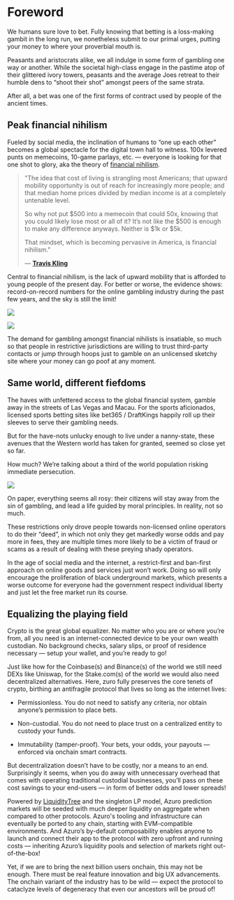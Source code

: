 
# Foreword

We humans sure love to bet. Fully knowing that betting is a loss-making gambit in the long run, we nonetheless submit to our primal urges, putting your money to where your proverbial mouth is.

Peasants and aristocrats alike, we all indulge in some form of gambling one way or another. While the societal high-class engage in the pastime atop of their glittered ivory towers, peasants and the average Joes retreat to their humble dens to “shoot their shot” amongst peers of the same strata.

After all, a bet was one of the first forms of contract used by people of the ancient times.

## Peak financial nihilism

Fueled by social media, the inclination of humans to “one up each other” becomes a global spectacle for the digital town hall to witness. 100x levered punts on memecoins, 10-game parlays, etc. — everyone is looking for that one shot to glory, aka the theory of [financial nihilism](https://www.epsilontheory.com/financial-nihilism/).

> "The idea that cost of living is strangling most Americans; that upward mobility opportunity is out of reach for increasingly more people; and that median home prices divided by median income is at a completely untenable level.
>
> So why not put \$500 into a memecoin that could 50x, knowing that you could likely lose most or all of it? It’s not like the \$500 is enough to make any difference anyways. Neither is \$1k or \$5k.
>
> That mindset, which is becoming pervasive in America, is financial nihilism."
>
> — [**Travis Kling**](https://x.com/Travis_Kling)

Central to financial nihilism, is the lack of upward mobility that is afforded to young people of the present day. For better or worse, the evidence shows: record-on-record numbers for the online gambling industry during the past few years, and the sky is still the limit!

<Image
  src="/images/concepts/real-estate.png"
  width={2000}
  height={700}
/>

<Image
  src="/images/concepts/revenue.png"
  width={2000}
  height={700}
/>

The demand for gambling amongst financial nihilists is insatiable, so much so that people in restrictive jurisdictions are willing to trust third-party contacts or jump through hoops just to gamble on an unlicensed sketchy site where your money can go poof at any moment.

## Same world, different fiefdoms

The haves with unfettered access to the global financial system, gamble away in the streets of Las Vegas and Macau. For the sports aficionados, licensed sports betting sites like bet365 / DraftKings happily roll up their sleeves to serve their gambling needs.

But for the have-nots unlucky enough to live under a nanny-state, these avenues that the Western world has taken for granted, seemed so close yet so far.

How much? We’re talking about a third of the world population risking immediate persecution.

<Image
  src="/images/concepts/legality.png"
  width={2000}
  height={700}
/>

On paper, everything seems all rosy: their citizens will stay away from the sin of gambling, and lead a life guided by moral principles. In reality, not so much.

These restrictions only drove people towards non-licensed online operators to do their “deed”, in which not only they get markedly worse odds and pay more in fees, they are multiple times more likely to be a victim of fraud or scams as a result of dealing with these preying shady operators.

In the age of social media and the internet, a restrict-first and ban-first approach on online goods and services just won’t work. Doing so will only encourage the proliferation of black underground markets, which presents a worse outcome for everyone had the government respect individual liberty and just let the free market run its course.

## Equalizing the playing field

Crypto is the great global equalizer. No matter who you are or where you’re from, all you need is an internet-connected device to be your own wealth custodian. No background checks, salary slips, or proof of residence necessary — setup your wallet, and you’re ready to go!

Just like how for the Coinbase(s) and Binance(s) of the world we still need DEXs like Uniswap, for the Stake.com(s) of the world we would also need decentralized alternatives. Here, zuro fully preserves the core tenets of crypto, birthing an antifragile protocol that lives so long as the internet lives:

- Permissionless. You do not need to satisfy any criteria, nor obtain anyone’s permission to place bets.

- Non-custodial. You do not need to place trust on a centralized entity to custody your funds.

- Immutability (tamper-proof). Your bets, your odds, your payouts — enforced via onchain smart contracts.

But decentralization doesn’t have to be costly, nor a means to an end. Surprisingly it seems, when you do away with unnecessary overhead that comes with operating traditional custodial businesses, you’ll pass on these cost savings to your end-users — in form of better odds and lower spreads!

Powered by [LiquidityTree](/knowledge-hub/how-azuro-works/liquidity-tree) and the singleton LP model, Azuro prediction markets will be seeded with much deeper liquidity on aggregate when compared to other protocols. Azuro's tooling and infrastructure can eventually be ported to any chain, starting with EVM-compatible environments. And Azuro’s by-default composability enables anyone to launch and connect their app to the protocol with zero upfront and running costs — inheriting Azuro’s liquidity pools and selection of markets right out-of-the-box!

Yet, if we are to bring the next billion users onchain, this may not be enough. There must be real feature innovation and big UX advancements. The onchain variant of the industry has to be wild — expect the protocol to cataclyze levels of degeneracy that even our ancestors will be proud of!
